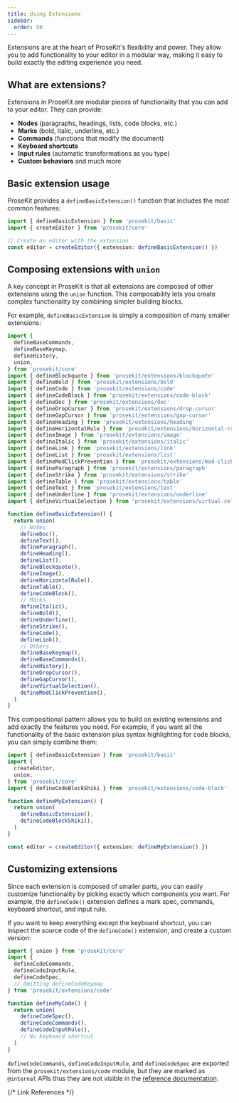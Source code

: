 ```yaml
---
title: Using Extensions
sidebar:
  order: 50
---
```



Extensions are at the heart of ProseKit's flexibility and power. They allow you to add functionality to your editor in a modular way, making it easy to build exactly the editing experience you need.

## What are extensions?

Extensions in ProseKit are modular pieces of functionality that you can add to your editor. They can provide:

- **Nodes** (paragraphs, headings, lists, code blocks, etc.)
- **Marks** (bold, italic, underline, etc.)
- **Commands** (functions that modify the document)
- **Keyboard shortcuts**
- **Input rules** (automatic transformations as you type)
- **Custom behaviors** and much more

## Basic extension usage

ProseKit provides a `defineBasicExtension()` function that includes the most common features:

```ts twoslash
import { defineBasicExtension } from 'prosekit/basic'
import { createEditor } from 'prosekit/core'

// Create an editor with the extension
const editor = createEditor({ extension: defineBasicExtension() })
```

## Composing extensions with `union`

A key concept in ProseKit is that all extensions are composed of other extensions using the `union` function. This composability lets you create complex functionality by combining simpler building blocks.

For example, `defineBasicExtension` is simply a composition of many smaller extensions:

```ts twoslash
import {
  defineBaseCommands,
  defineBaseKeymap,
  defineHistory,
  union,
} from 'prosekit/core'
import { defineBlockquote } from 'prosekit/extensions/blockquote'
import { defineBold } from 'prosekit/extensions/bold'
import { defineCode } from 'prosekit/extensions/code'
import { defineCodeBlock } from 'prosekit/extensions/code-block'
import { defineDoc } from 'prosekit/extensions/doc'
import { defineDropCursor } from 'prosekit/extensions/drop-cursor'
import { defineGapCursor } from 'prosekit/extensions/gap-cursor'
import { defineHeading } from 'prosekit/extensions/heading'
import { defineHorizontalRule } from 'prosekit/extensions/horizontal-rule'
import { defineImage } from 'prosekit/extensions/image'
import { defineItalic } from 'prosekit/extensions/italic'
import { defineLink } from 'prosekit/extensions/link'
import { defineList } from 'prosekit/extensions/list'
import { defineModClickPrevention } from 'prosekit/extensions/mod-click-prevention'
import { defineParagraph } from 'prosekit/extensions/paragraph'
import { defineStrike } from 'prosekit/extensions/strike'
import { defineTable } from 'prosekit/extensions/table'
import { defineText } from 'prosekit/extensions/text'
import { defineUnderline } from 'prosekit/extensions/underline'
import { defineVirtualSelection } from 'prosekit/extensions/virtual-selection'

function defineBasicExtension() {
  return union(
    // Nodes
    defineDoc(),
    defineText(),
    defineParagraph(),
    defineHeading(),
    defineList(),
    defineBlockquote(),
    defineImage(),
    defineHorizontalRule(),
    defineTable(),
    defineCodeBlock(),
    // Marks
    defineItalic(),
    defineBold(),
    defineUnderline(),
    defineStrike(),
    defineCode(),
    defineLink(),
    // Others
    defineBaseKeymap(),
    defineBaseCommands(),
    defineHistory(),
    defineDropCursor(),
    defineGapCursor(),
    defineVirtualSelection(),
    defineModClickPrevention(),
  )
}
```

This compositional pattern allows you to build on existing extensions and add exactly the features you need. For example, if you want all the functionality of the basic extension plus syntax highlighting for code blocks, you can simply combine them:

```ts twoslash
import { defineBasicExtension } from 'prosekit/basic'
import {
  createEditor,
  union,
} from 'prosekit/core'
import { defineCodeBlockShiki } from 'prosekit/extensions/code-block'

function defineMyExtension() {
  return union(
    defineBasicExtension(),
    defineCodeBlockShiki(),
  )
}

const editor = createEditor({ extension: defineMyExtension() })
```

## Customizing extensions

Since each extension is composed of smaller parts, you can easily customize functionality by picking exactly which components you want. For example, the `defineCode()` extension defines a mark spec, commands, keyboard shortcut, and input rule.

If you want to keep everything except the keyboard shortcut, you can inspect the source code of the `defineCode()` extension, and create a custom version:

```ts twoslash
import { union } from 'prosekit/core'
import {
  defineCodeCommands,
  defineCodeInputRule,
  defineCodeSpec,
  // Omitting defineCodeKeymap
} from 'prosekit/extensions/code'

function defineMyCode() {
  return union(
    defineCodeSpec(),
    defineCodeCommands(),
    defineCodeInputRule(),
    // No keyboard shortcut
  )
}
```

<Aside>

`defineCodeCommands`, `defineCodeInputRule`, and `defineCodeSpec` are exported from the `prosekit/extensions/code` module, but they are marked as `@internal` APIs thus they are not visible in the [reference documentation](/references/extensions/code).

</Aside>

{/* Link References */}

[Shiki]: https://github.com/shikijs/shiki
